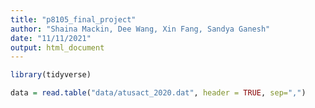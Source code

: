```yaml
---
title: "p8105_final_project"
author: "Shaina Mackin, Dee Wang, Xin Fang, Sandya Ganesh"
date: "11/11/2021"
output: html_document
---
```


```r
library(tidyverse)
```

```r
data = read.table("data/atusact_2020.dat", header = TRUE, sep=",")
```